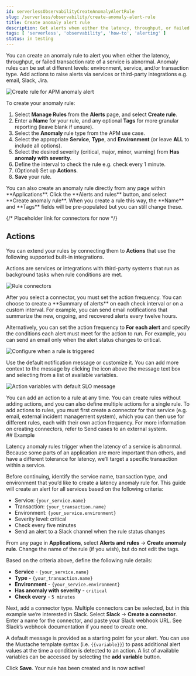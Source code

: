 ```yaml
---
id: serverlessObservabilityCreateAnomalyAlertRule
slug: /serverless/observability/create-anomaly-alert-rule
title: Create anomaly alert rule
description: Get alerts when either the latency, throughput, or failed transaction rate of a service is abnormal.
tags: [ 'serverless', 'observability', 'how-to', 'alerting' ]
status: in testing
---
```





<Testing />

You can create an anomaly rule to alert you when either the latency, throughput, or failed transaction rate of a service is abnormal. Anomaly rules can be set at different levels: environment, service, and/or transaction type. Add actions to raise alerts via services or third-party integrations e.g. email, Slack, Jira.  

![Create rule for APM anomaly alert](../images/alerts-create-apm-anomaly.png)

To create your anomaly rule:

1. Select **Manage Rules** from the **Alerts** page, and select **Create rule**.
1. Enter a **Name** for your rule, and any optional **Tags** for more granular reporting (leave blank if unsure).
1. Select the **Anomaly** rule type from the APM use case.
1. Select the appropriate **Service**, **Type**, and **Environment** (or leave **ALL** to include all options).
1. Select the desired severity (critical, major, minor, warning) from **Has anomaly with severity**.
1. Define the interval to check the rule e.g. check every 1 minute.
1. (Optional) Set up **Actions**.
1. **Save** your rule.

<DocCallOut title="Tip">
You can also create an anomaly rule directly from any page within **Applications**. Click the **Alerts and rules** button, and select **Create anomaly rule**. When you create a rule this way, the **Name** and **Tags** fields will be pre-populated but you can still change these. 
</DocCallOut>

{/* Placeholder link for connectors for now  */}

<div id="action-types-slo"></div>

## Actions

You can extend your rules by connecting them to **Actions** that use the following supported built-in integrations.

<DocAccordion buttonContent="Action types">
Actions are services or integrations with third-party systems that run as background tasks when rule conditions are met.

![Rule connectors](../images/alert-action-types.png)   
</DocAccordion>

<DocAccordion buttonContent="Action frequency">
After you select a connector, you must set the action frequency. You can choose to create a **Summary of alerts** on each check interval or on a custom interval. For example, you can send email notifications that summarize the new, ongoing, and recovered alerts every twelve hours.

Alternatively, you can set the action frequency to **For each alert** and specify the conditions each alert must meet for the action to run. For example, you can send an email only when the alert status changes to critical.

![Configure when a rule is triggered](../images/slo-action-frequency.png)
</DocAccordion>

<DocAccordion buttonContent="Action variables">
Use the default notification message or customize it.
You can add more context to the message by clicking the icon above the message text box
and selecting from a list of available variables.

![Action variables with default SLO message](../images/slo-action-variables.png)
</DocAccordion>

<DocCallOut title="Note">
You can add an action to a rule at any time. You can create rules without adding actions, and you can also define multiple actions for a single rule. To add actions to rules, you must first create a connector for that service (e.g. email, external incident management system), which you can then use for different rules, each with their own action frequency. For more information on creating connectors, refer to <DocLink id="serverlessObservabilitySendCasesToAnExternalSystem">Send cases to an external system</DocLink>.
</DocCallOut>

<div id="create-anomaly-alert-example"></div>
## Example

Latency anomaly rules trigger when the latency of a service is abnormal. Because some parts of an application are more important than others, and have a different tolerance for latency, we’ll target a specific transaction within a service.

Before continuing, identify the service name, transaction type, and environment that you’d like to create a latency anomaly rule for. This guide will create an alert for all services based on the following criteria:

* Service: `{your_service.name}`
* Transaction: `{your_transaction.name}`
* Environment: `{your_service.environment}`
* Severity level: critical
* Check every five minutes
* Send an alert to a Slack channel when the rule status changes

From any page in **Applications**, select **Alerts and rules** -> **Create anomaly rule**. Change the name of the rule (if you wish), but do not edit the tags.

Based on the criteria above, define the following rule details:

* **Service** - `{your_service.name}`
* **Type** - `{your_transaction.name}`
* **Environment** - `{your_service.environment}`
* **Has anomaly with severity** - `critical`
* **Check every** - `5 minutes`

Next, add a connector type. Multiple connectors can be selected, but in this example we’re interested in Slack. Select **Slack** -> **Create a connector**. Enter a name for the connector, and paste your Slack webhook URL. See Slack’s webhook documentation if you need to create one.

A default message is provided as a starting point for your alert. You can use the Mustache template syntax (i.e. `{{variable}}`) to pass additional alert values at the time a condition is detected to an action. A list of available variables can be accessed by selecting the **add variable** button.

Click **Save**. Your rule has been created and is now active!

<Feedback slug="/serverless/observability/create-anomaly-alert-rule" filepath="docs/alerting/create-anomaly-alert-rule.mdx" />

